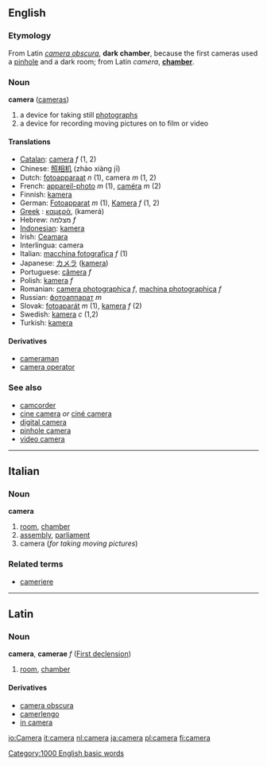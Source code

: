 {{wikipedia}}

==English==
===Etymology===
From Latin ''[[camera obscura]]'', '''dark chamber''', because the first cameras used a [[pinhole]] and a dark room; from Latin ''camera'', '''[[chamber]]'''.

=== Noun ===
'''camera''' ([[cameras]])

#a device for taking still [[photograph]]s
#a device for recording moving pictures on to film or video

====Translations====
*[[w:Catalan language|Catalan]]: [[camera]] ''f'' (1, 2)
*Chinese: [[照相机]] (zhào xiàng jī)
*Dutch: [[fotoapparaat]] ''n'' (1), camera ''m'' (1, 2)
*French: [[appareil-photo]] ''m'' (1), [[caméra]] ''m'' (2)
*Finnish: [[kamera]]
*German: [[Fotoapparat]] ''m'' (1), [[Kamera]] ''f'' (1, 2)
*[[w:Greek language|Greek]]    <!-- Please note that this makes sense, so Greek (Modern) and Greek (Ancient) are listed both under 'G' -->: [[καμερά]], (kamerá)
*Hebrew: מצלמה ''f''
*[[w:Indonesian language|Indonesian]]: [[kamera]]
*Irish: [[Ceamara]]
*Interlingua: camera
*Italian: [[macchina fotografica]] ''f'' (1)
*Japanese: [[カメラ]] ([[kamera]])
*Portuguese: [[câmera]] ''f''
*Polish: [[kamera]] ''f''
*Romanian: [[camera photographica]] ''f'', [[machina photographica]] ''f''
*Russian: [[фотоаппарат]] ''m''
*Slovak: [[fotoaparát]] ''m'' (1), [[kamera]] ''f'' (2)
*Swedish: [[kamera]] ''c'' (1,2)
*Turkish: [[kamera]]

====Derivatives====
*[[cameraman]]
*[[camera operator]]

===See also===
*[[camcorder]]
*[[cine camera]] ''or'' [[ciné camera]]
*[[digital camera]]
*[[pinhole camera]]
*[[video camera]]

----

==Italian==
===Noun===
'''camera'''

# [[room]], [[chamber]]
# [[assembly]], [[parliament]]
#camera (''for taking moving pictures'')

===Related terms===
*[[cameriere]]

----

==Latin==
===Noun===
'''camera''', '''camerae''' ''f'' ([[Latin:First declension|First declension]])

#[[room]], [[chamber]]

====Derivatives====
*[[camera obscura]]
*[[camerlengo]]
*[[in camera]]

[[Category:1000 English basic words]]

[[io:Camera]]
[[it:camera]]
[[nl:camera]]
[[ja:camera]]
[[pl:camera]]
[[fi:camera]]